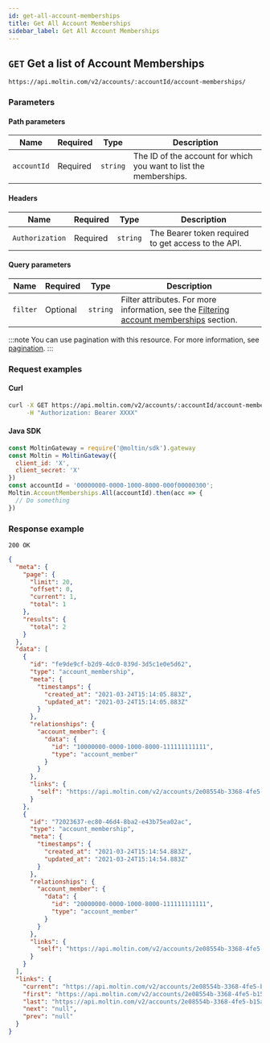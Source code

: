 ```yaml
---
id: get-all-account-memberships
title: Get All Account Memberships
sidebar_label: Get All Account Memberships
---
```


## `GET` Get a list of Account Memberships

```http
https://api.moltin.com/v2/accounts/:accountId/account-memberships/
```

### Parameters

#### Path parameters

| Name | Required | Type | Description |
| --- | --- | --- | --- |
| `accountId` | Required | `string` | The ID of the account for which you want to list the memberships. |

#### Headers

| Name | Required | Type | Description |
| --- | --- | --- | --- |
| `Authorization` | Required | `string` | The Bearer token required to get access to the API. |

#### Query parameters

| Name | Required | Type | Description |
 | --- | --- | --- | --- |
| `filter` | Optional | `string` | Filter attributes. For more information, see the [Filtering account memberships](index.md#filtering) section. |

:::note
You can use pagination with this resource. For more information, see [pagination](../../../basics/pagination.md).
:::

### Request examples

#### Curl

```bash
curl -X GET https://api.moltin.com/v2/accounts/:accountId/account-memberships/ \
     -H "Authorization: Bearer XXXX"
```

#### Java SDK

```javascript
const MoltinGateway = require('@moltin/sdk').gateway
const Moltin = MoltinGateway({
  client_id: 'X',
  client_secret: 'X'
})
const accountId = '00000000-0000-1000-8000-000f00000300';
Moltin.AccountMemberships.All(accountId).then(acc => {
  // Do something
})
```

### Response example

`200 OK`

```json
{
  "meta": {
    "page": {
      "limit": 20,
      "offset": 0,
      "current": 1,
      "total": 1
    },
    "results": {
      "total": 2
    }
  },
  "data": [
    {
      "id": "fe9de9cf-b2d9-4dc0-839d-3d5c1e0e5d62",
      "type": "account_membership",
      "meta": {
        "timestamps": {
          "created_at": "2021-03-24T15:14:05.883Z",
          "updated_at": "2021-03-24T15:14:05.883Z"
        }
      },
      "relationships": {
        "account_member": {
          "data": {
            "id": "10000000-0000-1000-8000-111111111111",
            "type": "account_member"
          }
        }
      },
      "links": {
        "self": "https://api.moltin.com/v2/accounts/2e08554b-3368-4fe5-b15a-fe50689bb98b/account-memberships/fe9de9cf-b2d9-4dc0-839d-3d5c1e0e5d62"
      }
    },
    {
      "id": "72023637-ec80-46d4-8ba2-e43b75ea02ac",
      "type": "account_membership",
      "meta": {
        "timestamps": {
          "created_at": "2021-03-24T15:14:54.883Z",
          "updated_at": "2021-03-24T15:14:54.883Z"
        }
      },
      "relationships": {
        "account_member": {
          "data": {
            "id": "20000000-0000-1000-8000-111111111111",
            "type": "account_member"
          }
        }
      },
      "links": {
        "self": "https://api.moltin.com/v2/accounts/2e08554b-3368-4fe5-b15a-fe50689bb98b/account-memberships/72023637-ec80-46d4-8ba2-e43b75ea02ac"
      }
    }
  ],
  "links": {
    "current": "https://api.moltin.com/v2/accounts/2e08554b-3368-4fe5-b15a-fe50689bb98b/account-memberships?page[offset]=0&page[limit]=20",
    "first": "https://api.moltin.com/v2/accounts/2e08554b-3368-4fe5-b15a-fe50689bb98b/account-memberships?page[offset]=0&page[limit]=20",
    "last": "https://api.moltin.com/v2/accounts/2e08554b-3368-4fe5-b15a-fe50689bb98b/account-memberships?page[offset]=0&page[limit]=20",
    "next": "null",
    "prev": "null"
  }
}
```
